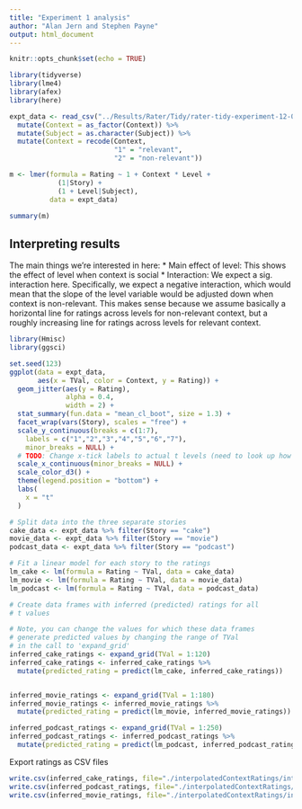 ```yaml
---
title: "Experiment 1 analysis"
author: "Alan Jern and Stephen Payne"
output: html_document
---
```


```r
knitr::opts_chunk$set(echo = TRUE)
```

```r
library(tidyverse)
library(lme4)
library(afex)
library(here)
```

```r
expt_data <- read_csv("../Results/Rater/Tidy/rater-tidy-experiment-12-09-21.csv") %>%
  mutate(Context = as_factor(Context)) %>%
  mutate(Subject = as.character(Subject)) %>%
  mutate(Context = recode(Context,
                          "1" = "relevant",
                          "2" = "non-relevant"))

```


```r


m <- lmer(formula = Rating ~ 1 + Context * Level +
            (1|Story) + 
            (1 + Level|Subject), 
          data = expt_data)

summary(m)


```


## Interpreting results

The main things we're interested in here:
* Main effect of level: This shows the effect of level when context is social
* Interaction: We expect a sig. interaction here. Specifically, we expect a negative interaction, which would mean that the slope of the level variable would be adjusted down when context is non-relevant. This makes sense because we assume basically a horizontal line for ratings across levels for non-relevant context, but a roughly increasing line for ratings across levels for relevant context.

```r

library(Hmisc)
library(ggsci)

set.seed(123)
ggplot(data = expt_data,
       aes(x = TVal, color = Context, y = Rating)) +
  geom_jitter(aes(y = Rating),
              alpha = 0.4,
              width = 2) +
  stat_summary(fun.data = "mean_cl_boot", size = 1.3) +
  facet_wrap(vars(Story), scales = "free") +
  scale_y_continuous(breaks = c(1:7),
    labels = c("1","2","3","4","5","6","7"),
    minor_breaks = NULL) +
  # TODO: Change x-tick labels to actual t levels (need to look up how to do this)
  scale_x_continuous(minor_breaks = NULL) +
  scale_color_d3() +
  theme(legend.position = "bottom") +
  labs(
    x = "t"
  )


```


```r

# Split data into the three separate stories
cake_data <- expt_data %>% filter(Story == "cake")
movie_data <- expt_data %>% filter(Story == "movie")
podcast_data <- expt_data %>% filter(Story == "podcast")

# Fit a linear model for each story to the ratings
lm_cake <- lm(formula = Rating ~ TVal, data = cake_data)
lm_movie <- lm(formula = Rating ~ TVal, data = movie_data)
lm_podcast <- lm(formula = Rating ~ TVal, data = podcast_data)

# Create data frames with inferred (predicted) ratings for all
# t values

# Note, you can change the values for which these data frames
# generate predicted values by changing the range of TVal
# in the call to 'expand_grid'
inferred_cake_ratings <- expand_grid(TVal = 1:120) 
inferred_cake_ratings <- inferred_cake_ratings %>%
  mutate(predicted_rating = predict(lm_cake, inferred_cake_ratings))


inferred_movie_ratings <- expand_grid(TVal = 1:180) 
inferred_movie_ratings <- inferred_movie_ratings %>%
  mutate(predicted_rating = predict(lm_movie, inferred_movie_ratings))

inferred_podcast_ratings <- expand_grid(TVal = 1:250) 
inferred_podcast_ratings <- inferred_podcast_ratings %>%
  mutate(predicted_rating = predict(lm_podcast, inferred_podcast_ratings))

```


Export ratings as CSV files
```r
write.csv(inferred_cake_ratings, file="./interpolatedContextRatings/interpolatedCakeRatings.csv", row.names = FALSE)
write.csv(inferred_podcast_ratings, file="./interpolatedContextRatings/interpolatedPodcastRatings.csv", row.names = FALSE)
write.csv(inferred_movie_ratings, file="./interpolatedContextRatings/interpolatedMovieRatings.csv", row.names = FALSE)
```